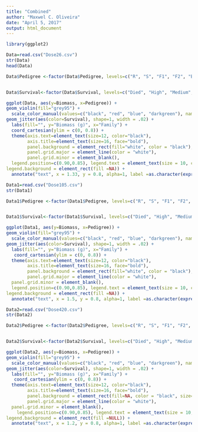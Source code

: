 ---
title: "Combined"
author: "Maxwel C. Oliveira"
date: "April 5, 2017"
output: html_document
---


```{r}
library(ggplot2)
```

```{r Dose 26, include=FALSE}
Data=read.csv("Dose26.csv")
str(Data)
head(Data)
```


```{r}
Data$Pedigree <-factor(Data$Pedigree, levels=c("R", "S", "F1", "F2", "BC"), labels=c("R", "S", "F1", "F2", "BC"))


Data$Survival<-factor(Data$Survival, levels=c("Died", "High", "Medium", "Low"), labels=c("Dead", "High (>80%)", "Medium (40 to 79%)", "Low (<40%)"))
```

```{r Violin Plot, echo=FALSE}
ggplot(Data, aes(y=Biomass, x=Pedigree)) + 
geom_violin(fill="grey95") +
  scale_color_manual(values=c("black", "red", "blue", "darkgreen"), name="Plant injury level") +
geom_jitter(aes(color=Survival), shape=1, width = .02) + 
  labs(fill="", y="Biomass (g)", x="Family") +
  coord_cartesian(ylim = c(0, 0.8)) +
  theme(axis.text=element_text(size=12, color="black"), 
        axis.title=element_text(size=16, face="bold"), 
        panel.background = element_rect(fill="white", color = "black"), 
        panel.grid.major = element_line(color = "white"), 
        panel.grid.minor = element_blank(),
  legend.position=c(0.90,0.85), legend.text = element_text(size = 10, colour = "black"), legend.title = element_text(size = 11, face="bold", colour = "black"), legend.key = element_rect(size=2, fill=NA),
legend.background = element_rect(fill =NA)) +
  annotate("text", x = 1.33, y = 0.8, alpha=1, label =as.character(expression(italic(paste("Below-label mesotrione dose (26 g ai ha "^"-1",")")))), parse=T) + ggsave("26.tiff", units="in", width=10, height=5, dpi=500)
```


```{r Dose 105}
Data1=read.csv("Dose105.csv")
str(Data1)
```

```{r}
Data1$Pedigree <-factor(Data1$Pedigree, levels=c("R", "S", "F1", "F2", "BC"), labels=c("R", "S", "F1", "F2", "BC"))


Data1$Survival<-factor(Data1$Survival, levels=c("Died", "High", "Medium", "Low"), labels=c("Dead", "High (>80%)", "Medium (40 to 79%)", "Low (<40%)"))
```

```{r Violin Plot, echo=FALSE}
ggplot(Data1, aes(y=Biomass, x=Pedigree)) + 
geom_violin(fill="grey95") +
  scale_color_manual(values=c("black", "red", "blue", "darkgreen"), name="Plant injury level") +
geom_jitter(aes(color=Survival), shape=1, width = .02) + 
  labs(fill="", y="Biomass (g)", x="Family") +
   coord_cartesian(ylim = c(0, 0.8)) +
  theme(axis.text=element_text(size=12, color="black"), 
        axis.title=element_text(size=16, face="bold"), 
        panel.background = element_rect(fill="white", color = "black"), 
        panel.grid.major = element_line(color = "white"), 
  panel.grid.minor = element_blank(),
  legend.position=c(0.90,0.85), legend.text = element_text(size = 10, colour = "black"), legend.title = element_text(size = 11, face="bold", colour = "black"), legend.key = element_rect(size=2, fill=NA),
legend.background = element_rect(fill =NA)) +
  annotate("text", x = 1.5, y = 0.8, alpha=1, label =as.character(expression(italic(paste("Recommended mesotrione label dose  (105 g ai ha "^"-1",")")))), parse=T) + ggsave("105.tiff", units="in", width=10, height=5, dpi=500)
```



```{r Dose 420}
Data2=read.csv("Dose420.csv")
str(Data2)
```

```{r}
Data2$Pedigree <-factor(Data2$Pedigree, levels=c("R", "S", "F1", "F2", "BC"), labels=c("R", "S", "F1", "F2", "BC"))


Data2$Survival<-factor(Data2$Survival, levels=c("Died", "High", "Medium", "Low"), labels=c("Dead", "High (>80%)", "Medium (40 to 79%)", "Low (<40%)"))
```

```{r Violin Plot, echo=FALSE}
ggplot(Data2, aes(y=Biomass, x=Pedigree)) + 
geom_violin(fill="grey95") + 
  scale_color_manual(values=c("black", "red", "blue", "darkgreen"), name="Plant injury level") + 
geom_jitter(aes(color=Survival), shape=1, width = .02) + 
  labs(fill="", y="Biomass (g)", x="Family") + 
   coord_cartesian(ylim = c(0, 0.8)) +
  theme(axis.text=element_text(size=12, color="black"),
        axis.title=element_text(size=16, face="bold"),  
        panel.background = element_rect(fill=NA, color = "black", size=4),  
        panel.grid.major = element_line(color = "white"),  
  panel.grid.minor = element_blank(),
    legend.position=c(0.90,0.85), legend.text = element_text(size = 10, colour = "black"), legend.title = element_text(size = 11, face="bold", colour = "black"), legend.key = element_rect(size=2, fill=NA), 
legend.background = element_rect(fill =NULL)) +
  annotate("text", x = 1.2, y = 0.8, alpha=1, label =as.character(expression(italic(paste("High mesotrione dose (420 g ai ha "^"-1",")")))), parse=T) +  ggsave("420.tiff", units="in", width=10, height=5, dpi=500) 
```

